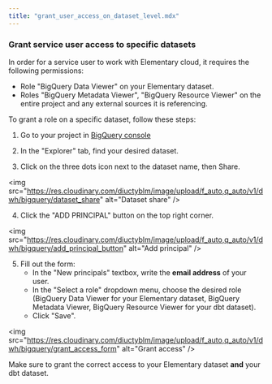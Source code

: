 ```yaml
---
title: "grant_user_access_on_dataset_level.mdx"
---
```


### Grant service user access to specific datasets

In order for a service user to work with Elementary cloud, it requires the following permissions:

- Role "BigQuery Data Viewer" on your Elementary dataset.
- Roles "BigQuery Metadata Viewer", "BigQuery Resource Viewer" on the entire project and any external sources it is referencing.

To grant a role on a specific dataset, follow these steps:

1. Go to your project in [BigQuery console](https://console.cloud.google.com/bigquery)

2. In the "Explorer" tab, find your desired dataset.

3. Click on the three dots icon next to the dataset name, then Share.

&lt;img
  src="https://res.cloudinary.com/diuctyblm/image/upload/f_auto,q_auto/v1/dwh/bigquery/dataset_share"
  alt="Dataset share"
/&gt;

4. Click the "ADD PRINCIPAL" button on the top right corner.

&lt;img
  src="https://res.cloudinary.com/diuctyblm/image/upload/f_auto,q_auto/v1/dwh/bigquery/add_principal_button"
  alt="Add principal"
/&gt;

5. Fill out the form:
   - In the "New principals" textbox, write the **email address** of your user.
   - In the "Select a role" dropdown menu, choose the desired role (BigQuery Data Viewer for your Elementary dataset, BigQuery Metadata Viewer, BigQuery Resource Viewer for your dbt dataset).
   - Click "Save".

&lt;img
  src="https://res.cloudinary.com/diuctyblm/image/upload/f_auto,q_auto/v1/dwh/bigquery/grant_access_form"
  alt="Grant access"
/&gt;

Make sure to grant the correct access to your Elementary dataset **and** your dbt dataset.
